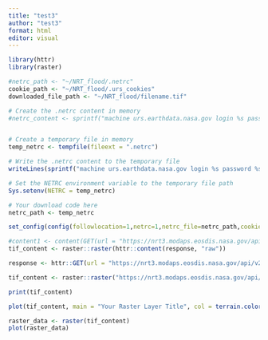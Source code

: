 ```yaml
---
title: "test3"
author: "test3"
format: html
editor: visual
---
```


```r
library(httr)
library(raster)
```




```r
#netrc_path <- "~/NRT_flood/.netrc"
cookie_path <- "~/NRT_flood/.urs_cookies"
downloaded_file_path <- "~/NRT_flood/filename.tif"
```


```r

# Create the .netrc content in memory
#netrc_content <- sprintf("machine urs.earthdata.nasa.gov login %s password %s",getPass("Enter your username: "), getPass("Enter your password: "))


# Create a temporary file in memory
temp_netrc <- tempfile(fileext = ".netrc")

# Write the .netrc content to the temporary file
writeLines(sprintf("machine urs.earthdata.nasa.gov login %s password %s", getPass("Enter your username: "), getPass("Enter your password: ")), temp_netrc)

# Set the NETRC environment variable to the temporary file path
Sys.setenv(NETRC = temp_netrc)

# Your download code here
netrc_path <- temp_netrc
```

```r
set_config(config(followlocation=1,netrc=1,netrc_file=netrc_path,cookie=cookie_path,cookiefile=cookie_path,cookiejar=cookie_path))

```

```r
#content1 <- content(GET(url = "https://nrt3.modaps.eosdis.nasa.gov/api/v2/content/archives/allData/61/MCDWD_L3_F3_NRT/2023/324/MCDWD_L3_F3_NRT.A2023324.h00v02.061.tif"))
tif_content <- raster::raster(httr::content(response, "raw"))
```
```r
response <- httr::GET(url = "https://nrt3.modaps.eosdis.nasa.gov/api/v2/content/archives/allData/61/MCDWD_L3_F3_NRT/2023/324/MCDWD_L3_F3_NRT.A2023324.h09v06.061.tif")
```
```r
tif_content <- raster::raster("https://nrt3.modaps.eosdis.nasa.gov/api/v2/content/archives/allData/61/MCDWD_L3_F3_NRT/2023/324/MCDWD_L3_F3_NRT.A2023324.h09v06.061.tif")
```

```r
print(tif_content)
```
```r
plot(tif_content, main = "Your Raster Layer Title", col = terrain.colors(20))
```


```r
raster_data <- raster(tif_content)
plot(raster_data)
```

